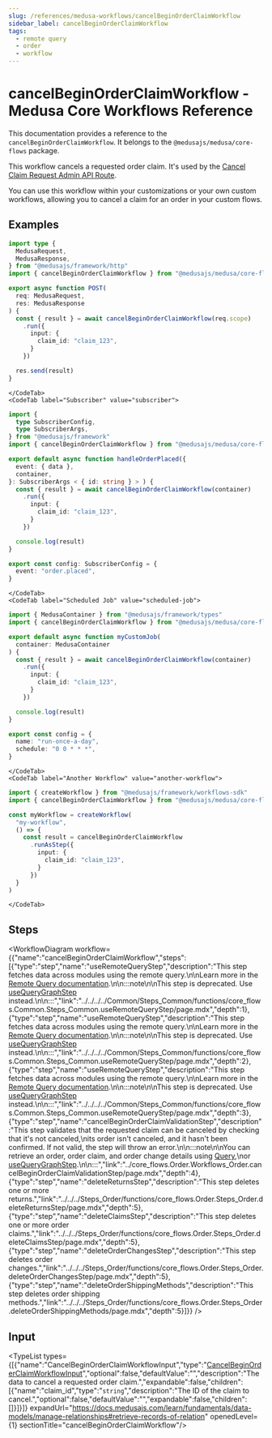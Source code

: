 ```yaml
---
slug: /references/medusa-workflows/cancelBeginOrderClaimWorkflow
sidebar_label: cancelBeginOrderClaimWorkflow
tags:
  - remote query
  - order
  - workflow
---
```



# cancelBeginOrderClaimWorkflow - Medusa Core Workflows Reference

This documentation provides a reference to the `cancelBeginOrderClaimWorkflow`. It belongs to the `@medusajs/medusa/core-flows` package.

This workflow cancels a requested order claim. It's used by the
[Cancel Claim Request Admin API Route](https://docs.medusajs.com/api/admin#claims\_deleteclaimsidrequest).

You can use this workflow within your customizations or your own custom workflows, allowing you to cancel a claim
for an order in your custom flows.

<SourceCodeLink link="https://github.com/medusajs/medusa/blob/e3d5457b5c990bb230daebe316ee2486913c27f6/packages/core/core-flows/src/order/workflows/claim/cancel-begin-order-claim.ts#L114" />

## Examples

<CodeTabs group="workflow-exection">
    <CodeTab label="API Route" value="api-route">
    
```ts title="src/api/workflow/route.ts"
import type {
  MedusaRequest,
  MedusaResponse,
} from "@medusajs/framework/http"
import { cancelBeginOrderClaimWorkflow } from "@medusajs/medusa/core-flows"

export async function POST(
  req: MedusaRequest,
  res: MedusaResponse
) {
  const { result } = await cancelBeginOrderClaimWorkflow(req.scope)
    .run({
      input: {
        claim_id: "claim_123",
      }
    })

  res.send(result)
}
```

    </CodeTab>
    <CodeTab label="Subscriber" value="subscriber">
    
```ts title="src/subscribers/order-placed.ts"
import {
  type SubscriberConfig,
  type SubscriberArgs,
} from "@medusajs/framework"
import { cancelBeginOrderClaimWorkflow } from "@medusajs/medusa/core-flows"

export default async function handleOrderPlaced({
  event: { data },
  container,
}: SubscriberArgs < { id: string } > ) {
  const { result } = await cancelBeginOrderClaimWorkflow(container)
    .run({
      input: {
        claim_id: "claim_123",
      }
    })

  console.log(result)
}

export const config: SubscriberConfig = {
  event: "order.placed",
}
```

    </CodeTab>
    <CodeTab label="Scheduled Job" value="scheduled-job">
    
```ts title="src/jobs/message-daily.ts"
import { MedusaContainer } from "@medusajs/framework/types"
import { cancelBeginOrderClaimWorkflow } from "@medusajs/medusa/core-flows"

export default async function myCustomJob(
  container: MedusaContainer
) {
  const { result } = await cancelBeginOrderClaimWorkflow(container)
    .run({
      input: {
        claim_id: "claim_123",
      }
    })

  console.log(result)
}

export const config = {
  name: "run-once-a-day",
  schedule: "0 0 * * *",
}
```

    </CodeTab>
    <CodeTab label="Another Workflow" value="another-workflow">
    
```ts title="src/workflows/my-workflow.ts"
import { createWorkflow } from "@medusajs/framework/workflows-sdk"
import { cancelBeginOrderClaimWorkflow } from "@medusajs/medusa/core-flows"

const myWorkflow = createWorkflow(
  "my-workflow",
  () => {
    const result = cancelBeginOrderClaimWorkflow
      .runAsStep({
        input: {
          claim_id: "claim_123",
        }
      })
  }
)
```

    </CodeTab>
  </CodeTabs>

## Steps

<WorkflowDiagram workflow={{"name":"cancelBeginOrderClaimWorkflow","steps":[{"type":"step","name":"useRemoteQueryStep","description":"This step fetches data across modules using the remote query.\n\nLearn more in the [Remote Query documentation](https://docs.medusajs.com/learn/fundamentals/module-links/query).\n\n:::note\n\nThis step is deprecated. Use [useQueryGraphStep](../../../../Common/Steps_Common/functions/core_flows.Common.Steps_Common.useQueryGraphStep/page.mdx) instead.\n\n:::","link":"../../../../Common/Steps_Common/functions/core_flows.Common.Steps_Common.useRemoteQueryStep/page.mdx","depth":1},{"type":"step","name":"useRemoteQueryStep","description":"This step fetches data across modules using the remote query.\n\nLearn more in the [Remote Query documentation](https://docs.medusajs.com/learn/fundamentals/module-links/query).\n\n:::note\n\nThis step is deprecated. Use [useQueryGraphStep](../../../../Common/Steps_Common/functions/core_flows.Common.Steps_Common.useQueryGraphStep/page.mdx) instead.\n\n:::","link":"../../../../Common/Steps_Common/functions/core_flows.Common.Steps_Common.useRemoteQueryStep/page.mdx","depth":2},{"type":"step","name":"useRemoteQueryStep","description":"This step fetches data across modules using the remote query.\n\nLearn more in the [Remote Query documentation](https://docs.medusajs.com/learn/fundamentals/module-links/query).\n\n:::note\n\nThis step is deprecated. Use [useQueryGraphStep](../../../../Common/Steps_Common/functions/core_flows.Common.Steps_Common.useQueryGraphStep/page.mdx) instead.\n\n:::","link":"../../../../Common/Steps_Common/functions/core_flows.Common.Steps_Common.useRemoteQueryStep/page.mdx","depth":3},{"type":"step","name":"cancelBeginOrderClaimValidationStep","description":"This step validates that the requested claim can be canceled by checking that it's not canceled,\nits order isn't canceled, and it hasn't been confirmed. If not valid, the step will throw an error.\n\n:::note\n\nYou can retrieve an order, order claim, and order change details using [Query](https://docs.medusajs.com/learn/fundamentals/module-links/query),\nor [useQueryGraphStep](https://docs.medusajs.com/resources/references/medusa-workflows/steps/useQueryGraphStep).\n\n:::","link":"../core_flows.Order.Workflows_Order.cancelBeginOrderClaimValidationStep/page.mdx","depth":4},{"type":"step","name":"deleteReturnsStep","description":"This step deletes one or more returns.","link":"../../../Steps_Order/functions/core_flows.Order.Steps_Order.deleteReturnsStep/page.mdx","depth":5},{"type":"step","name":"deleteClaimsStep","description":"This step deletes one or more order claims.","link":"../../../Steps_Order/functions/core_flows.Order.Steps_Order.deleteClaimsStep/page.mdx","depth":5},{"type":"step","name":"deleteOrderChangesStep","description":"This step deletes order changes.","link":"../../../Steps_Order/functions/core_flows.Order.Steps_Order.deleteOrderChangesStep/page.mdx","depth":5},{"type":"step","name":"deleteOrderShippingMethods","description":"This step deletes order shipping methods.","link":"../../../Steps_Order/functions/core_flows.Order.Steps_Order.deleteOrderShippingMethods/page.mdx","depth":5}]}} />

## Input

<TypeList types={[{"name":"CancelBeginOrderClaimWorkflowInput","type":"[CancelBeginOrderClaimWorkflowInput](../../../../types/core_flows.CancelBeginOrderClaimWorkflowInput/page.mdx)","optional":false,"defaultValue":"","description":"The data to cancel a requested order claim.","expandable":false,"children":[{"name":"claim_id","type":"`string`","description":"The ID of the claim to cancel.","optional":false,"defaultValue":"","expandable":false,"children":[]}]}]} expandUrl="https://docs.medusajs.com/learn/fundamentals/data-models/manage-relationships#retrieve-records-of-relation" openedLevel={1} sectionTitle="cancelBeginOrderClaimWorkflow"/>
